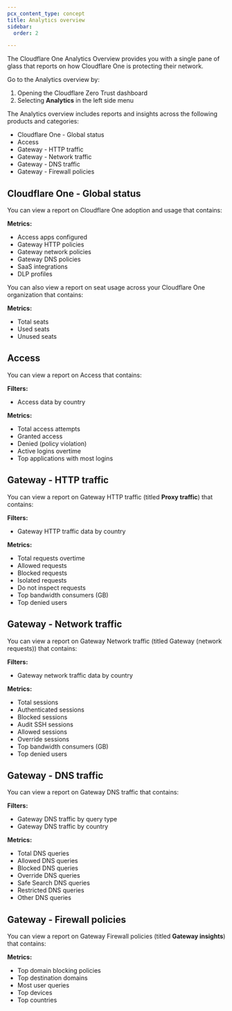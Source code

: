 ```yaml
---
pcx_content_type: concept
title: Analytics overview
sidebar:
  order: 2

---
```


The Cloudflare One Analytics Overview provides you with a single pane of glass that reports on how Cloudflare One is protecting their network.

Go to the Analytics overview by:

1. Opening the Cloudflare Zero Trust dashboard
2. Selecting **Analytics** in the left side menu

The Analytics overview includes reports and insights across the following products and categories:

* Cloudflare One - Global status
* Access
* Gateway - HTTP traffic
* Gateway - Network traffic
* Gateway - DNS traffic
* Gateway - Firewall policies

## Cloudflare One - Global status

You can view a report on Cloudflare One adoption and usage that contains:

**Metrics:**

* Access apps configured
* Gateway HTTP policies
* Gateway network policies
* Gateway DNS policies
* SaaS integrations
* DLP profiles

You can also view a report on seat usage across your Cloudflare One organization that contains:

**Metrics:**

* Total seats
* Used seats
* Unused seats

## Access

You can view a report on Access that contains:

**Filters:**

* Access data by country

**Metrics:**

* Total access attempts
* Granted access
* Denied (policy violation)
* Active logins overtime
* Top applications with most logins

## Gateway - HTTP traffic

You can view a report on Gateway HTTP traffic (titled **Proxy traffic**) that contains:

**Filters:**

* Gateway HTTP traffic data by country

**Metrics:**

* Total requests overtime
* Allowed requests
* Blocked requests
* Isolated requests
* Do not inspect requests
* Top bandwidth consumers (GB)
* Top denied users

## Gateway - Network traffic

You can view a report on Gateway Network traffic (titled Gateway (network requests)) that contains:

**Filters:**

* Gateway network traffic data by country

**Metrics:**

* Total sessions
* Authenticated sessions
* Blocked sessions
* Audit SSH sessions
* Allowed sessions
* Override sessions
* Top bandwidth consumers (GB)
* Top denied users

## Gateway - DNS traffic

You can view a report on Gateway DNS traffic that contains:

**Filters:**

* Gateway DNS traffic by query type
* Gateway DNS traffic by country

**Metrics:**

* Total DNS queries
* Allowed DNS queries
* Blocked DNS queries
* Override DNS queries
* Safe Search DNS queries
* Restricted DNS queries
* Other DNS queries

## Gateway - Firewall policies

You can view a report on Gateway Firewall policies (titled **Gateway insights**) that contains:

**Metrics:**

* Top domain blocking policies
* Top destination domains
* Most user queries
* Top devices
* Top countries
